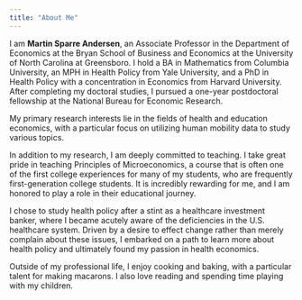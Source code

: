 ```yaml
---
title: "About Me"
---
```


I am **Martin Sparre Andersen**, an Associate Professor in the Department of Economics at the Bryan School of Business and Economics at the University of North Carolina at Greensboro. I hold a BA in Mathematics from Columbia University, an MPH in Health Policy from Yale University, and a PhD in Health Policy with a concentration in Economics from Harvard University. After completing my doctoral studies, I pursued a one-year postdoctoral fellowship at the National Bureau for Economic Research.

My primary research interests lie in the fields of health and education economics, with a particular focus on utilizing human mobility data to study various topics. <!-- One of my most notable works is the paper "College openings in the United States increase mobility and COVID-19 incidence," which demonstrated that college reopenings in the Fall of 2020 led to a significant increase in COVID-19 cases over the subsequent eight weeks. -->

In addition to my research, I am deeply committed to teaching. I take great pride in teaching Principles of Microeconomics, a course that is often one of the first college experiences for many of my students, who are frequently first-generation college students. It is incredibly rewarding for me, and I am honored to play a role in their educational journey.

I chose to study health policy after a stint as a healthcare investment banker, where I became acutely aware of the deficiencies in the U.S. healthcare system. Driven by a desire to effect change rather than merely complain about these issues, I embarked on a path to learn more about health policy and ultimately found my passion in health economics.

Outside of my professional life, I enjoy cooking and baking, with a particular talent for making macarons. I also love reading and spending time playing with my children.
